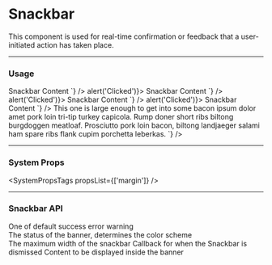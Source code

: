 
# Snackbar

This component is used for real-time confirmation or feedback that a user-initiated action has taken place.

---

### Usage

<LiveCode>
  <LiveCode.Content
    title="Default Informational"
    code={`
      <Snackbar>
        Snackbar Content
      </Snackbar>
    `}
  />
  <LiveCode.Content
    title="Success"
    code={`<Snackbar status="success" onDismiss={() => alert('Clicked')}>
  Snackbar Content
</Snackbar>`}
  />
  <LiveCode.Content
    title="Warning"
    code={`
<Snackbar status="warning" onDismiss={() => alert('Clicked')}>
  Snackbar Content
</Snackbar>
    `}
  />
  <LiveCode.Content
    title="Success"
    code={`
<Snackbar status="success" onDismiss={() => alert('Clicked')}>
  Snackbar Content
</Snackbar>
    `}
  />
  <LiveCode.Content
    title="Long Content"
    code={`
<Snackbar maxWidth={500}>
  This one is large enough to get into some bacon ipsum dolor amet pork loin tri-tip turkey capicola. Rump doner short ribs biltong burgdoggen meatloaf. Prosciutto pork loin bacon, biltong landjaeger salami ham spare ribs flank cupim porchetta leberkas.
</Snackbar>
    `}
  />
</LiveCode>

---

### System Props

<SystemPropsTags propsList={['margin']} />

---

### Snackbar API

<Prop name="status" type="string">
  <div>One of <inlineCode>default</inlineCode> <inlineCode>success</inlineCode> <inlineCode>error</inlineCode> <inlineCode>warning</inlineCode></div>
  <div>The status of the banner, determines the color scheme</div>
</Prop>
<Prop name="maxWidth" type="number">
  The maximum width of the snackbar
</Prop>
<Prop name="onDismiss" type="function">
  Callback for when the Snackbar is dismissed	
</Prop>
<Prop name="children" type="React node">
  Content to be displayed inside the banner	
</Prop>
